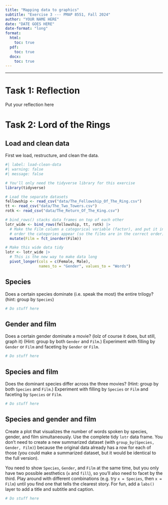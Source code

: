 ```yaml
---
title: "Mapping data to graphics"
subtitle: "Exercise 3 --- PMAP 8551, Fall 2024"
author: "YOUR NAME HERE"
date: "DATE GOES HERE"
date-format: "long"
format:
  html:
    toc: true
  pdf:
    toc: true
  docx:
    toc: true
---
```


---

# Task 1: Reflection

Put your reflection here


# Task 2: Lord of the Rings

## Load and clean data

First we load, restructure, and clean the data.

```r
#| label: load-clean-data
#| warning: false
#| message: false

# You'll only need the tidyverse library for this exercise
library(tidyverse)

# Load the separate datasets
fellowship <- read_csv("data/The_Fellowship_Of_The_Ring.csv")
tt <- read_csv("data/The_Two_Towers.csv")
rotk <- read_csv("data/The_Return_Of_The_King.csv")

# bind_rows() stacks data frames on top of each other
lotr_wide <- bind_rows(fellowship, tt, rotk) |> 
  # Make the Film column a categorical variable (factor), and put it in the
  # order the categories appear (so the films are in the correct order)
  mutate(Film = fct_inorder(Film))

# Make this wide data tidy
lotr <- lotr_wide |> 
  # This is the new way to make data long
  pivot_longer(cols = c(Female, Male), 
               names_to = "Gender", values_to = "Words")
```


## Species

Does a certain species dominate (i.e. speak the most) the entire trilogy? (hint: group by `Species`)

```r
# Do stuff here
```


## Gender and film

Does a certain gender dominate a movie? (lolz of course it does, but still, graph it) (Hint: group by both `Gender` and `Film`.) Experiment with filling by `Gender` or `Film` and faceting by `Gender` or `Film`.

```r
# Do stuff here
```


## Species and film

Does the dominant species differ across the three movies? (Hint: group by both `Species` and `Film`.) Experiment with filling by `Species` or `Film` and faceting by `Species` or `Film`.

```r
# Do stuff here
```


## Species and gender and film

Create a plot that visualizes the number of words spoken by species, gender, and film simultaneously. Use the complete tidy `lotr` data frame. You don't need to create a new summarized dataset (with `group_by(Species, Gender, Film)`) because the original data already has a row for each of those (you could make a summarized dataset, but it would be identical to the full version).

You need to show `Species`, `Gender`, and `Film` at the same time, but you only have two possible aesthetics (`x` and `fill`), so you'll also need to facet by the third. Play around with different combinations (e.g. try `x = Species`, then `x = Film`) until you find one that tells the clearest story. For fun, add a `labs()` layer to add a title and subtitle and caption.

```r
# Do stuff here
```
